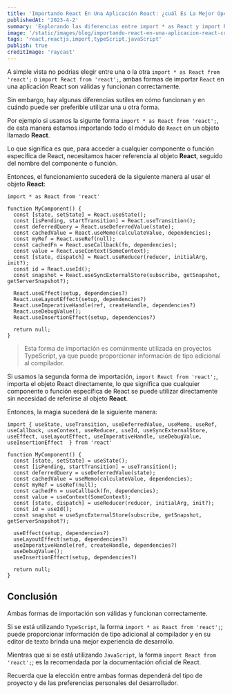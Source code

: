 ```yaml
---
title: 'Importando React En Una Aplicación React: ¿cuál Es La Mejor Opción?'
publishedAt: '2023-4-2'
summary: 'Explorando las diferencias entre import * as React y import React en proyectos React'
image: '/static/images/blog/importando-react-en-una-aplicacion-react-cual-es-la-mejor-opcion/preview.png'
tags: 'react,reactjs,import,typeScript,javaScript'
publish: true
creditImage: 'raycast'
---
```


A simple vista no podrias elegir entre una o la otra `import * as React from 'react';` o `import React from 'react';`, ambas formas de importar `React` en una aplicación React son válidas y funcionan correctamente.

Sin embargo, hay algunas diferencias sutiles en cómo funcionan y en cuándo puede ser preferible utilizar una u otra forma.

Por ejemplo si usamos la sigunte forma `import * as React from 'react';`, de esta manera estamos importando todo el módulo de `React` en un objeto llamado __React__.

Lo que significa es que, para acceder a cualquier componente o función específica de React, necesitamos hacer referencia al objeto __React__, seguido del nombre del componente o función.

Entonces, el funcionamiento sucederá de la siguiente manera al usar el objeto __React__:

```tsx /React/#s title="MyComponent.tsx"
import * as React from 'react'

function MyComponent() {
  const [state, setState] = React.useState();
  const [isPending, startTransition] = React.useTransition();
  const deferredQuery = React.useDeferredValue(state);
  const cachedValue = React.useMemo(calculateValue, dependencies);
  const myRef = React.useRef(null);
  const cachedFn = React.useCallback(fn, dependencies);
  const value = React.useContext(SomeContext);
  const [state, dispatch] = React.useReducer(reducer, initialArg, init?);
  const id = React.useId();
  const snapshot = React.useSyncExternalStore(subscribe, getSnapshot, getServerSnapshot?);

  React.useEffect(setup, dependencies?)
  React.useLayoutEffect(setup, dependencies?)
  React.useImperativeHandle(ref, createHandle, dependencies?)
  React.useDebugValue();
  React.useInsertionEffect(setup, dependencies?)

  return null;
}

```

> Esta forma de importación es comúnmente utilizada en proyectos TypeScript, ya que puede proporcionar información de tipo adicional al compilador.

Si usamos la segunda forma de importación, `import React from 'react';`, importa el objeto React directamente, lo que significa que cualquier componente o función específica de React se puede utilizar directamente sin necesidad de referirse al objeto __React__.

Entonces, la magia sucederá de la siguiente manera:

```tsx /React/#s title="MyComponent.tsx"
import { useState, useTransition, useDeferredValue, useMemo, useRef, useCallback, useContext, useReducer, useId, useSyncExternalStore, useEffect, useLayoutEffect, useImperativeHandle, useDebugValue, useInsertionEffect  } from 'react'

function MyComponent() {
  const [state, setState] = useState();
  const [isPending, startTransition] = useTransition();
  const deferredQuery = useDeferredValue(state);
  const cachedValue = useMemo(calculateValue, dependencies);
  const myRef = useRef(null);
  const cachedFn = useCallback(fn, dependencies);
  const value = useContext(SomeContext);
  const [state, dispatch] = useReducer(reducer, initialArg, init?);
  const id = useId();
  const snapshot = useSyncExternalStore(subscribe, getSnapshot, getServerSnapshot?);

  useEffect(setup, dependencies?)
  useLayoutEffect(setup, dependencies?)
  useImperativeHandle(ref, createHandle, dependencies?)
  useDebugValue();
  useInsertionEffect(setup, dependencies?)

  return null;
}
```

## Conclusión

Ambas formas de importación son válidas y funcionan correctamente.

Si se está utilizando `TypeScript`, la forma `import * as React from 'react';`; puede proporcionar información de tipo adicional al compilador y en su editor de texto brinda una mejor experiencia de desarrollo.

Mientras que si se está utilizando `JavaScript`, la forma `import React from 'react';`; es la recomendada por la documentación oficial de React.

Recuerda que la elección entre ambas formas dependerá del tipo de proyecto y de las preferencias personales del desarrollador.
